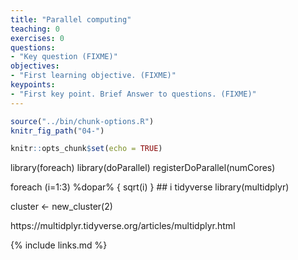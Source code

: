 ```yaml
---
title: "Parallel computing"
teaching: 0
exercises: 0
questions:
- "Key question (FIXME)"
objectives:
- "First learning objective. (FIXME)"
keypoints:
- "First key point. Brief Answer to questions. (FIXME)"
---
```

```r
source("../bin/chunk-options.R")
knitr_fig_path("04-")
```

```r
knitr::opts_chunk$set(echo = TRUE)
```

library(foreach)
library(doParallel)
registerDoParallel(numCores)


foreach (i=1:3) %dopar% {
  sqrt(i)
}
## i tidyverse
library(multidplyr)

cluster <- new_cluster(2)

https://multidplyr.tidyverse.org/articles/multidplyr.html

{% include links.md %}